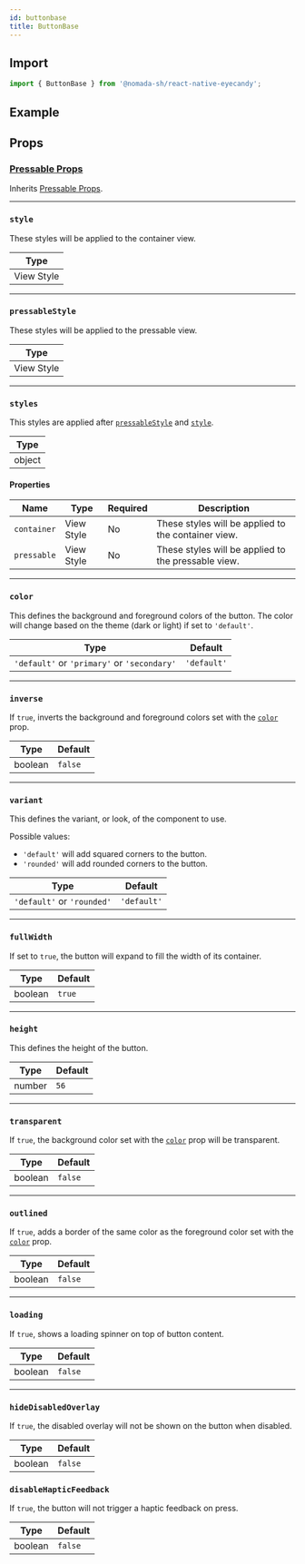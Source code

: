 ```yaml
---
id: buttonbase
title: ButtonBase
---
```


## Import

```jsx
import { ButtonBase } from '@nomada-sh/react-native-eyecandy';
```

## Example

## Props

### [Pressable Props](https://reactnative.dev/docs/pressable#props)

Inherits [Pressable Props](https://reactnative.dev/docs/pressable#props).

---

### `style`

These styles will be applied to the container view.

| Type       |
| ---------- |
| View Style |

---

### `pressableStyle`

These styles will be applied to the pressable view.

| Type       |
| ---------- |
| View Style |

---

### `styles`

This styles are applied after [`pressableStyle`](#pressableStyle) and [`style`](#style).

| Type   |
| ------ |
| object |

#### Properties

| Name        | Type       | Required | Description                                         |
| ----------- | ---------- | -------- | --------------------------------------------------- |
| `container` | View Style | No       | These styles will be applied to the container view. |
| `pressable` | View Style | No       | These styles will be applied to the pressable view. |

---

### `color`

This defines the background and foreground colors of the button. The color will change based on the theme (dark or light) if set to `'default'`.

| Type                                        | Default     |
| ------------------------------------------- | ----------- |
| `'default'` or `'primary'` or `'secondary'` | `'default'` |

---

### `inverse`

If `true`, inverts the background and foreground colors set with the [`color`](#color) prop.

| Type    | Default |
| ------- | ------- |
| boolean | `false` |

---

### `variant`

This defines the variant, or look, of the component to use.

Possible values:

- `'default'` will add squared corners to the button.
- `'rounded'` will add rounded corners to the button.

| Type                       | Default     |
| -------------------------- | ----------- |
| `'default'` or `'rounded'` | `'default'` |

---

### `fullWidth`

If set to `true`, the button will expand to fill the width of its container.

| Type    | Default |
| ------- | ------- |
| boolean | `true`  |

---

### `height`

This defines the height of the button.

| Type   | Default |
| ------ | ------- |
| number | `56`    |

---

### `transparent`

If `true`, the background color set with the [`color`](#color) prop will be transparent.

| Type    | Default |
| ------- | ------- |
| boolean | `false` |

---

### `outlined`

If `true`, adds a border of the same color as the foreground color set with the [`color`](#color) prop.

| Type    | Default |
| ------- | ------- |
| boolean | `false` |

---

### `loading`

If `true`, shows a loading spinner on top of button content.

| Type    | Default |
| ------- | ------- |
| boolean | `false` |

---

### `hideDisabledOverlay`

If `true`, the disabled overlay will not be shown on the button when disabled.

| Type    | Default |
| ------- | ------- |
| boolean | `false` |

### `disableHapticFeedback`

If `true`, the button will not trigger a haptic feedback on press.

| Type    | Default |
| ------- | ------- |
| boolean | `false` |
